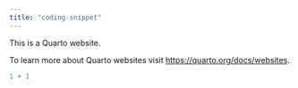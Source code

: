 ```yaml
---
title: "coding-snippet"
---
```


This is a Quarto website.

To learn more about Quarto websites visit <https://quarto.org/docs/websites>.

```r
1 + 1
```
